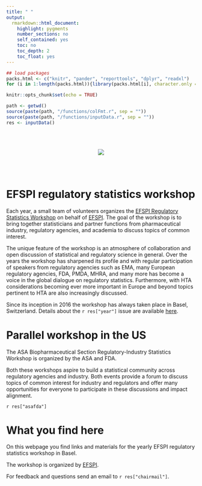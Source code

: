 ```yaml
---
title: " "
output: 
  rmarkdown::html_document:
    highlight: pygments
    number_sections: no
    self_contained: yes
    toc: no
    toc_depth: 2
    toc_float: yes
---
```


```r
## load packages
packs.html <- c("knitr", "pander", "reporttools", "dplyr", "readxl")
for (i in 1:length(packs.html)){library(packs.html[i], character.only = TRUE)}

knitr::opts_chunk$set(echo = TRUE)

path <- getwd()
source(paste(path, "/functions/colFmt.r", sep = ""))
source(paste(path, "/functions/inputData.r", sep = ""))
res <- inputData()
```


<br><br>

<center>![](efspi_logo.jpg)</center>

<br><br>

# EFSPI regulatory statistics workshop

Each year, a small team of volunteers organizes the [EFSPI Regulatory Statistics Workshop](http://www.efspiworkshop.org) on behalf of [EFSPI](http://www.efspi.org). The goal of the workshop is to bring together statisticians and partner functions from pharmaceutical industry, regulatory agencies, and academia to discuss topics of common interest.

The unique feature of the workshop is an atmosphere of collaboration and open discussion of statistical and regulatory science in general. Over the years the workshop has sharpened its profile and with regular participation of speakers from regulatory agencies such as EMA, many European regulatory agencies, FDA, PMDA, MHRA, and many more has become a voice in the global dialogue on regulatory statistics. Furthermore, with HTA considerations becoming ever more important in Europe and beyond topics pertinent to HTA are also increasingly discussed.

Since its inception in 2016 the workshop has always taken place in Basel, Switzerland. Details about the `r res["year"]` issue are available [here](next.html).

# Parallel workshop in the US

The ASA Biopharmaceutical Section Regulatory-Industry Statistics Workshop is organized by the ASA and FDA.

Both these workshops aspire to build a statistical community across regulatory agencies and industry. Both events provide a forum to discuss topics of common interest for industry and regulators and offer many opportunities for everyone to participate in these discussions and impact alignment.

`r res["asafda"]`

# What you find here

On this webpage you find links and materials for the yearly EFSPI regulatory statistics workshop in Basel. 

The workshop is organized by [EFSPI](http://www.efspi.org).

For feedback and questions send an email to `r res["chairmail"]`.



